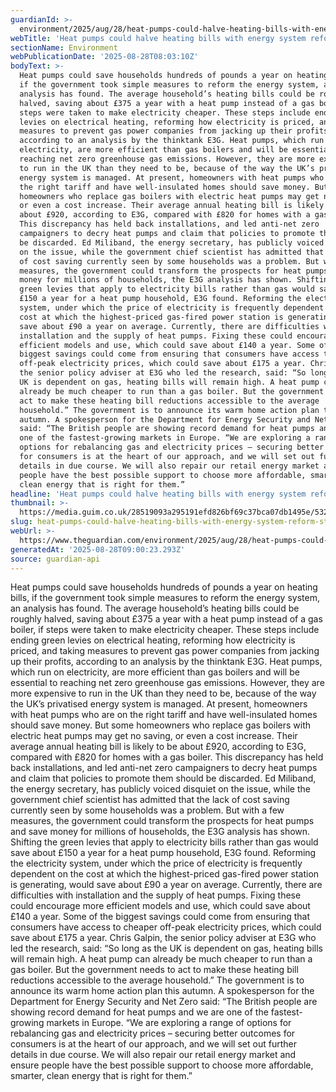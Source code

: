 ```yaml
---
guardianId: >-
  environment/2025/aug/28/heat-pumps-could-halve-heating-bills-with-energy-system-reform-study-finds
webTitle: 'Heat pumps could halve heating bills with energy system reform, study finds'
sectionName: Environment
webPublicationDate: '2025-08-28T08:03:10Z'
bodyText: >-
  Heat pumps could save households hundreds of pounds a year on heating bills,
  if the government took simple measures to reform the energy system, an
  analysis has found. The average household’s heating bills could be roughly
  halved, saving about £375 a year with a heat pump instead of a gas boiler, if
  steps were taken to make electricity cheaper. These steps include ending green
  levies on electrical heating, reforming how electricity is priced, and taking
  measures to prevent gas power companies from jacking up their profits,
  according to an analysis by the thinktank E3G. Heat pumps, which run on
  electricity, are more efficient than gas boilers and will be essential to
  reaching net zero greenhouse gas emissions. However, they are more expensive
  to run in the UK than they need to be, because of the way the UK’s privatised
  energy system is managed. At present, homeowners with heat pumps who are on
  the right tariff and have well-insulated homes should save money. But some
  homeowners who replace gas boilers with electric heat pumps may get no saving,
  or even a cost increase. Their average annual heating bill is likely to be
  about £920, according to E3G, compared with £820 for homes with a gas boiler.
  This discrepancy has held back installations, and led anti-net zero
  campaigners to decry heat pumps and claim that policies to promote them should
  be discarded. Ed Miliband, the energy secretary, has publicly voiced disquiet
  on the issue, while the government chief scientist has admitted that the lack
  of cost saving currently seen by some households was a problem. But with a few
  measures, the government could transform the prospects for heat pumps and save
  money for millions of households, the E3G analysis has shown. Shifting the
  green levies that apply to electricity bills rather than gas would save about
  £150 a year for a heat pump household, E3G found. Reforming the electricity
  system, under which the price of electricity is frequently dependent on the
  cost at which the highest-priced gas-fired power station is generating, would
  save about £90 a year on average. Currently, there are difficulties with
  installation and the supply of heat pumps. Fixing these could encourage more
  efficient models and use, which could save about £140 a year. Some of the
  biggest savings could come from ensuring that consumers have access to cheaper
  off-peak electricity prices, which could save about £175 a year. Chris Galpin,
  the senior policy adviser at E3G who led the research, said: “So long as the
  UK is dependent on gas, heating bills will remain high. A heat pump can
  already be much cheaper to run than a gas boiler. But the government needs to
  act to make these heating bill reductions accessible to the average
  household.” The government is to announce its warm home action plan this
  autumn. A spokesperson for the Department for Energy Security and Net Zero
  said: “The British people are showing record demand for heat pumps and we are
  one of the fastest-growing markets in Europe. “We are exploring a range of
  options for rebalancing gas and electricity prices – securing better outcomes
  for consumers is at the heart of our approach, and we will set out further
  details in due course. We will also repair our retail energy market and ensure
  people have the best possible support to choose more affordable, smarter,
  clean energy that is right for them.”
headline: 'Heat pumps could halve heating bills with energy system reform, study finds'
thumbnail: >-
  https://media.guim.co.uk/28519093a295191efd826bf69c37bca07db1495e/532_0_5318_4254/500.jpg
slug: heat-pumps-could-halve-heating-bills-with-energy-system-reform-study-finds
webUrl: >-
  https://www.theguardian.com/environment/2025/aug/28/heat-pumps-could-halve-heating-bills-with-energy-system-reform-study-finds
generatedAt: '2025-08-28T09:00:23.293Z'
source: guardian-api
---
```

Heat pumps could save households hundreds of pounds a year on heating bills, if the government took simple measures to reform the energy system, an analysis has found. The average household’s heating bills could be roughly halved, saving about £375 a year with a heat pump instead of a gas boiler, if steps were taken to make electricity cheaper. These steps include ending green levies on electrical heating, reforming how electricity is priced, and taking measures to prevent gas power companies from jacking up their profits, according to an analysis by the thinktank E3G. Heat pumps, which run on electricity, are more efficient than gas boilers and will be essential to reaching net zero greenhouse gas emissions. However, they are more expensive to run in the UK than they need to be, because of the way the UK’s privatised energy system is managed. At present, homeowners with heat pumps who are on the right tariff and have well-insulated homes should save money. But some homeowners who replace gas boilers with electric heat pumps may get no saving, or even a cost increase. Their average annual heating bill is likely to be about £920, according to E3G, compared with £820 for homes with a gas boiler. This discrepancy has held back installations, and led anti-net zero campaigners to decry heat pumps and claim that policies to promote them should be discarded. Ed Miliband, the energy secretary, has publicly voiced disquiet on the issue, while the government chief scientist has admitted that the lack of cost saving currently seen by some households was a problem. But with a few measures, the government could transform the prospects for heat pumps and save money for millions of households, the E3G analysis has shown. Shifting the green levies that apply to electricity bills rather than gas would save about £150 a year for a heat pump household, E3G found. Reforming the electricity system, under which the price of electricity is frequently dependent on the cost at which the highest-priced gas-fired power station is generating, would save about £90 a year on average. Currently, there are difficulties with installation and the supply of heat pumps. Fixing these could encourage more efficient models and use, which could save about £140 a year. Some of the biggest savings could come from ensuring that consumers have access to cheaper off-peak electricity prices, which could save about £175 a year. Chris Galpin, the senior policy adviser at E3G who led the research, said: “So long as the UK is dependent on gas, heating bills will remain high. A heat pump can already be much cheaper to run than a gas boiler. But the government needs to act to make these heating bill reductions accessible to the average household.” The government is to announce its warm home action plan this autumn. A spokesperson for the Department for Energy Security and Net Zero said: “The British people are showing record demand for heat pumps and we are one of the fastest-growing markets in Europe. “We are exploring a range of options for rebalancing gas and electricity prices – securing better outcomes for consumers is at the heart of our approach, and we will set out further details in due course. We will also repair our retail energy market and ensure people have the best possible support to choose more affordable, smarter, clean energy that is right for them.”
